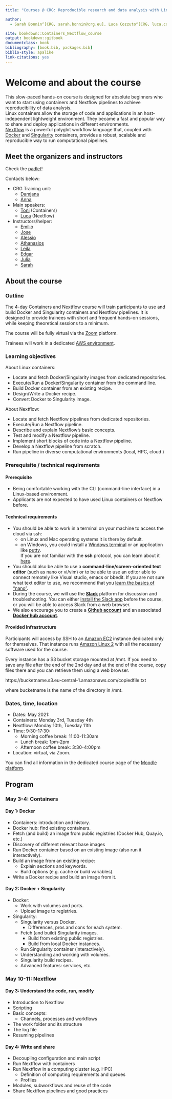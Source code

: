 ```yaml
---
title: "Courses @ CRG: Reproducible research and data analysis with Linux containers and Nextflow pipelines"

author:
  - Sarah Bonnin^[CRG, sarah.bonnin@crg.eu], Luca Cozzuto^[CRG, luca.cozzuto@crg.eu], Toni Hermoso^[CRG, toni.hermoso@crg.eu], Julia Ponomarenko^[CRG, julia.ponomarenko@crg.eu]

site: bookdown::Containers_Nextflow_course
output: bookdown::gitbook
documentclass: book
bibliography: [book.bib, packages.bib]
biblio-style: apalike
link-citations: yes
---
```



# Welcome and about the course

This slow-paced hands-on course is designed for absolute beginners who want to start using containers and Nextflow pipelines to achieve reproducibility of data analysis. <br>
Linux containers allow the storage of code and applications in an host-independent lightweight environment. They became a fast and popular way to share and deploy applications in different environments. <br>
[Nextflow](https://www.nextflow.io) is a powerful polyglot workflow language that, coupled with [Docker](https://www.docker.com/) and [Singularity](https://sylabs.io/singularity/) containers, provides a robust, scalable and reproducible way to run computational pipelines.



## Meet the organizers and instructors

Check the [padlet](https://padlet.com/annasolea/nvp3rlxa0r37gud0)!

Contacts below:

* CRG Training unit:
    * [Damjana](mailto:damjana.kastelic@crg.eu)
    * [Anna](mailto:anna.sole@crg.eu)

* Main speakers:
    * [Toni](mailto:toni.hermoso@crg.eu) (Containers)
    * [Luca](mailto:luca.cozzuto@crg.eu) (Nextflow)

* Instructors/helper:
    * [Emilio](mailto:emilio.palumbo@crg.eu)
    * [Jose](mailto:joseantonio.espinosa@crg.eu)
    * [Alessio](mailto:alessio.vignoli@crg.eu)
    * [Athanasios](mailto:athanasios.baltzis@crg.eu)
    * [Leila](mailto:leila.mansouri@crg.eu)
    * [Edgar](mailto:edgar.garriga@crg.eu)
    * [Julia](mailto:julia.ponomarenko@crg.eu)
    * [Sarah](mailto:sarah.bonnin@crg.eu)


## About the course

### Outline

The 4-day Containers and Nextflow course will train participants to use and build Docker and Singularity containers and Nextflow pipelines.
It is designed to provide trainees with short and frequent hands-on sessions, while keeping theoretical sessions to a minimum.

The course will be fully virtual via the [Zoom](https://zoom.us/) platform.

Trainees will work in a dedicated [AWS environment](https://en.wikipedia.org/wiki/AWS).


### Learning objectives

About Linux containers:

- Locate and fetch Docker/Singularity images from dedicated repositories.
- Execute/Run a Docker/Singularity container from the command line.
- Build Docker container from an existing recipe.
- Design/Write a Docker recipe.
- Convert Docker to Singularity image.

About Nextflow:

- Locate and fetch Nextflow pipelines from dedicated repositories.
- Execute/Run a Nextflow pipeline.
- Describe and explain Nextflow's basic concepts.
- Test and modify a Nextflow pipeline.
- Implement short blocks of code into a Nextflow pipeline.
- Develop a Nextflow pipeline from scratch.
- Run pipeline in diverse computational environments (local, HPC, cloud )

### Prerequisite / technical requirements

#### Prerequisite

* Being comfortable working with the CLI (command-line interface) in a Linux-based environment.
* Applicants are not expected to have used Linux containers or Nextflow before.

#### Technical requirements

* You should be able to work in a terminal on your machine to access the cloud via ssh:
    * on Linux and Mac operating systems it is there by default.
    * on Windows, you could install a [Windows terminal](https://www.microsoft.com/en-us/p/windows-terminal/9n0dx20hk701?activetab=pivot:overviewtab) or an application like [putty](https://www.putty.org/).
<br>
If you are not familiar with the **ssh** protocol, you can learn about it <a href="https://www.hostinger.com/tutorials/ssh-tutorial-how-does-ssh-work" target="_blank">here</a>.
<br>
* You should also be able to use a **command-line/screen-oriented text editor** (such as nano or vi/vim) or to be able to use an editor able to connect remotely like Visual studio, emacs or bbedit. If you are not sure what text editor to use, we recommend that you <a href="https://wiki.gentoo.org/wiki/Nano/Basics_Guide" target="_blank">learn the basics of "nano"</a>.
<br>
* During the course, we will use the [**Slack**](https://slack.com) platform for discussion and troubleshooting. You can either [install the Slack app](https://slack.com/intl/en-es/help/categories/360000049043#download-slack) before the course, or you will be able to access Slack from a web browser.
<br>
* We also encourage you to create a [**Github account**](https://github.com/join) and an associated [**Docker hub account**](https://hub.docker.com/signup).

#### Provided infrastructure

Participants will access by SSH to an [Amazon EC2](https://en.wikipedia.org/wiki/Amazon_Elastic_Compute_Cloud) instance dedicated only for themselves. That instance runs [Amazon Linux 2](https://aws.amazon.com/amazon-linux-2/) with all the necessary software used for the course.

Every instance has a S3 bucket storage mounted at /mnt. If you need to save any file after the end of the 2nd day and at the end of the course, copy files there and you can retrieve them using a web browser.

https://bucketname.s3.eu-central-1.amazonaws.com/copiedfile.txt

where bucketname is the name of the directory in /mnt.

### Dates, time, location

- Dates: May 2021:
 - Containers: Monday 3rd, Tuesday 4th
 - Nextflow: Monday 10th, Tuesday 11th
- Time: 9:30-17:30:
  - Morning coffee break: 11:00-11:30am
  - Lunch break: 1pm-2pm
  - Afternoon coffee break: 3:30-4:00pm
- Location: virtual, via Zoom.

You can find all information in the dedicated course page of the [Moodle platform](https://moodle.crg.eu).

## Program

### May 3-4: Containers

#### Day 1: Docker

* Containers: introduction and history.
* Docker hub: find existing containers.
* Fetch (and build) an image from public registries (Docker Hub, Quay.io, etc.)
 * Discovery of different relevant base images
* Run Docker container based on an existing image (also run it interactively).
* Build an image from an existing recipe:
  * Explain sections and keywords.
  * Build options (e.g. cache or build variables).
* Write a Docker recipe and build an image from it.

#### Day 2: Docker + Singularity

* Docker:
  * Work with volumes and ports.
  * Upload image to registries.
* Singularity:
  * Singularity versus Docker.
    * Differences, pros and cons for each system.
  * Fetch (and build) Singularity images.
    * Build from existing public registries.
    * Build from local Docker instances.
  * Run Singularity container (interactively).
  * Understanding and working with volumes.
  * Singularity build recipes.
  * Advanced features: services, etc.

### May 10-11: Nextflow

#### Day 3: Understand the code, run, modify

- Introduction to Nextflow
- Scripting
- Basic concepts:
  - Channels, processes and workflows
- The work folder and its structure
- The log file
- Resuming pipelines

#### Day 4: Write and share

- Decoupling configuration and main script
- Run Nextflow with containers
- Run Nextflow in a computing cluster (e.g. HPC)
  - Definition of computing requirements and queues
  - Profiles
- Modules, subworkflows and reuse of the code
- Share Nextflow pipelines and good practices

